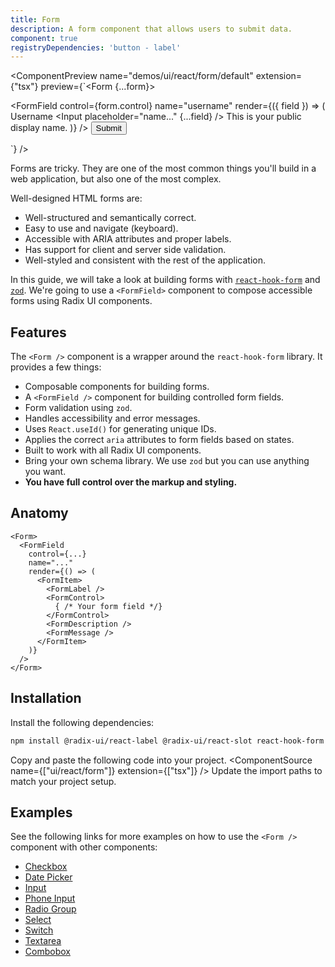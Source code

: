 ```yaml
---
title: Form
description: A form component that allows users to submit data.
component: true
registryDependencies: 'button - label'  
---
```


<ComponentPreview
  name="demos/ui/react/form/default"
  extension={"tsx"}
  preview={`<Form {...form}>
    <form onSubmit={form.handleSubmit(onSubmit)} className="w-2/3 space-y-6">
      <FormField
        control={form.control}
        name="username"
        render={({ field }) => (
          <FormItem>
              <FormLabel>Username</FormLabel>
              <FormControl>
                <Input placeholder="name..." {...field} />
              </FormControl>
              <FormDescription>
                This is your public display name.
              </FormDescription>
              <FormMessage />
          </FormItem>
        )}
      />
      <Button type="submit" size="sm">Submit</Button>
    </form>
</Form>`}
/>


Forms are tricky. They are one of the most common things you'll build in a web application, but also one of the most complex.

Well-designed HTML forms are:

- Well-structured and semantically correct.
- Easy to use and navigate (keyboard).
- Accessible with ARIA attributes and proper labels.
- Has support for client and server side validation.
- Well-styled and consistent with the rest of the application.

In this guide, we will take a look at building forms with [`react-hook-form`](https://react-hook-form.com/) and [`zod`](https://zod.dev). We're going to use a `<FormField>` component to compose accessible forms using Radix UI components.

## Features

The `<Form />` component is a wrapper around the `react-hook-form` library. It provides a few things:

- Composable components for building forms.
- A `<FormField />` component for building controlled form fields.
- Form validation using `zod`.
- Handles accessibility and error messages.
- Uses `React.useId()` for generating unique IDs.
- Applies the correct `aria` attributes to form fields based on states.
- Built to work with all Radix UI components.
- Bring your own schema library. We use `zod` but you can use anything you want.
- **You have full control over the markup and styling.**

## Anatomy

```tsx
<Form>
  <FormField
    control={...}
    name="..."
    render={() => (
      <FormItem>
        <FormLabel />
        <FormControl>
          { /* Your form field */}
        </FormControl>
        <FormDescription />
        <FormMessage />
      </FormItem>
    )}
  />
</Form>
```

## Installation

<Steps>
<Step>Install the following dependencies:</Step>

```bash
npm install @radix-ui/react-label @radix-ui/react-slot react-hook-form @hookform/resolvers zod
```
  <Step>Copy and paste the following code into your project.</Step>
  <ComponentSource  name={["ui/react/form"]} extension={["tsx"]} />
  <Step>Update the import paths to match your project setup.</Step>

</Steps>

## Examples

See the following links for more examples on how to use the `<Form />` component with other components:

- [Checkbox](/docs/components/checkbox#form)
- [Date Picker](/docs/components/date-picker#form)
- [Input](/docs/components/input#form)
- [Phone Input](/docs/components/input-phone#form)
- [Radio Group](/docs/components/radio-group#form)
- [Select](/docs/components/select#form)
- [Switch](/docs/components/switch#form)
- [Textarea](/docs/components/textarea#form)
- [Combobox](/docs/components/combobox#form)